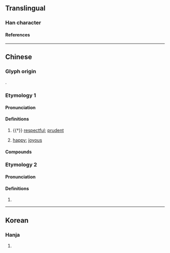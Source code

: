 {{character info/new}}
{{character info|0x2F8AA}}
==Translingual==

===Han character===
{{Han char|rn=61|rad=心|as=11|sn=14|four=95044|canj=PLLV|ids=⿰忄婁}}

====References====
{{Han ref|kx=0401.070|dkj=11154|dj=0741.010|hdz=42345.160|uh=617A}}

----

==Chinese==
{{zh-forms|s=㥪}}

===Glyph origin===
{{Han etym}}
{{Han compound|心|婁|ls=psc|c1=s|c2=p|t1=heart}}.

===Etymology 1===

====Pronunciation====
{{zh-pron
|m=lóu
|c=lau4
|mc=1+2
|oc=1+2
|ma=
|cat=a
}}

====Definitions====
{{zh-hanzi}}

# {{†}} [[respectful]]; [[prudent]]
# {{zh-hg}} [[happy]]; [[joyous]]

====Compounds====
{{zh-der|慺誠|慺慺}}

===Etymology 2===

====Pronunciation====
{{zh-pron
|m=lǚ
|mc=3
|oc=3
|ma=
|cat=pn
}}

====Definitions====
{{zh-hanzi}}

# {{surname|zh}}

----

==Korean==

===Hanja===
{{ko-hanja|hangeul=[[루]], [[누]]|eumhun=|rv=ru, nu|mr=ru, nu|y=lwu, nwu}}

# {{rfdef|ko|sort=心11}}